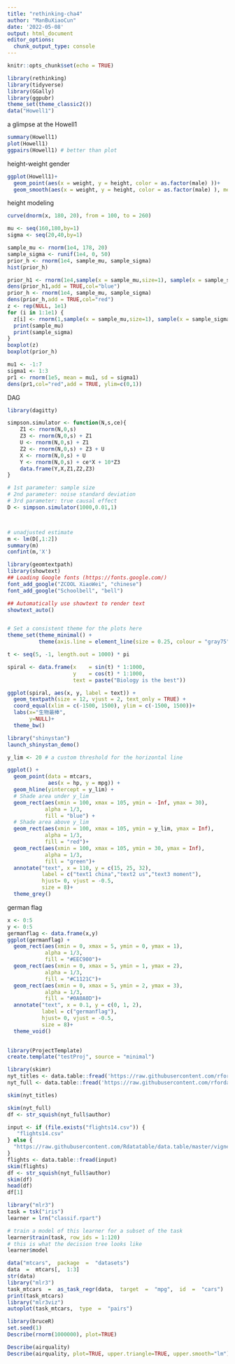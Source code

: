 ```yaml
---
title: "rethinking-cha4"
author: "ManBuXiaoCun"
date: '2022-05-08'
output: html_document
editor_options: 
  chunk_output_type: console
---
```


```r
knitr::opts_chunk$set(echo = TRUE)
```

```r
library(rethinking)
library(tidyverse)
library(GGally)
library(ggpubr)
theme_set(theme_classic2())
data("Howell1")

```
a glimpse at the Howell1
```r
summary(Howell1)
plot(Howell1)
ggpairs(Howell1) # better than plot
```

height-weight gender
```r
ggplot(Howell1)+
  geom_point(aes(x = weight, y = height, color = as.factor(male) ))+
  geom_smooth(aes(x = weight, y = height, color = as.factor(male) ), method = 'loess')
```

height modeling
```r
curve(dnorm(x, 180, 20), from = 100, to = 260)
```

```r
mu <- seq(160,180,by=1)
sigma <- seq(20,40,by=1)

```

```r
sample_mu <- rnorm(1e4, 178, 20)
sample_sigma <- runif(1e4, 0, 50)
prior_h <- rnorm(1e4, sample_mu, sample_sigma)
hist(prior_h)

prior_h1 <- rnorm(1e4,sample(x = sample_mu,size=1), sample(x = sample_sigma,size=1))
dens(prior_h1,add = TRUE,col="blue")
prior_h <- rnorm(1e4, sample_mu, sample_sigma)
dens(prior_h,add = TRUE,col="red")
z <- rep(NULL, 1e1)
for (i in 1:1e1) {
  z[i] <- rnorm(1,sample(x = sample_mu,size=1), sample(x = sample_sigma,size=1))
  print(sample_mu)
  print(sample_sigma)
}
boxplot(z)
boxplot(prior_h)
```

```r
mu1 <- -1:7
sigma1 <- 1:3
pr1 <- rnorm(1e5, mean = mu1, sd = sigma1)
dens(pr1,col="red",add = TRUE, ylim=c(0,1))
```

DAG
```r
library(dagitty)
```

```r
simpson.simulator <- function(N,s,ce){
	Z1 <- rnorm(N,0,s)
	Z3 <- rnorm(N,0,s) + Z1
	U <- rnorm(N,0,s) + Z1
	Z2 <- rnorm(N,0,s) + Z3 + U
	X <- rnorm(N,0,s) + U
	Y <- rnorm(N,0,s) + ce*X + 10*Z3
	data.frame(Y,X,Z1,Z2,Z3)
}

# 1st parameter: sample size
# 2nd parameter: noise standard deviation
# 3rd parameter: true causal effect
D <- simpson.simulator(1000,0.01,1)



# unadjusted estimate
m <- lm(D[,1:2])
summary(m)
confint(m,'X')
```

```r
library(geomtextpath)
library(showtext)
## Loading Google fonts (https://fonts.google.com/)
font_add_google("ZCOOL XiaoWei", "chinese")
font_add_google("Schoolbell", "bell")

## Automatically use showtext to render text
showtext_auto()


# Set a consistent theme for the plots here
theme_set(theme_minimal() + 
          theme(axis.line = element_line(size = 0.25, colour = "gray75")))

t <- seq(5, -1, length.out = 1000) * pi

spiral <- data.frame(x    = sin(t) * 1:1000, 
                     y    = cos(t) * 1:1000,
                     text = paste("Biology is the best"))

ggplot(spiral, aes(x, y, label = text)) +
  geom_textpath(size = 12, vjust = 2, text_only = TRUE) +
  coord_equal(xlim = c(-1500, 1500), ylim = c(-1500, 1500))+
  labs(x="生物最棒",
       y=NULL)+
  theme_bw()
```

```r
library("shinystan")
launch_shinystan_demo()
```

```r
y_lim <- 20 # a custom threshold for the horizontal line

ggplot() +
  geom_point(data = mtcars,
             aes(x = hp, y = mpg)) +
  geom_hline(yintercept = y_lim) +
  # Shade area under y_lim
  geom_rect(aes(xmin = 100, xmax = 105, ymin = -Inf, ymax = 30),
            alpha = 1/3,
            fill = "blue") +
  # Shade area above y_lim
  geom_rect(aes(xmin = 100, xmax = 105, ymin = y_lim, ymax = Inf),
            alpha = 1/3,
            fill = "red")+
  geom_rect(aes(xmin = 100, xmax = 105, ymin = 30, ymax = Inf),
            alpha = 1/3,
            fill = "green")+
  annotate("text", x = 110, y = c(15, 25, 32), 
           label = c("text1 china","text2 us","text3 moment"),
           hjust= 0, vjust = -0.5, 
           size = 8)+
  theme_grey()

```
german flag
```r
x <- 0:5
y <- 0:5
germanflag <- data.frame(x,y)
ggplot(germanflag) +
  geom_rect(aes(xmin = 0, xmax = 5, ymin = 0, ymax = 1),
            alpha = 1/3,
            fill = "#EEC900")+
  geom_rect(aes(xmin = 0, xmax = 5, ymin = 1, ymax = 2),
            alpha = 1/3,
            fill = "#C1121C")+
  geom_rect(aes(xmin = 0, xmax = 5, ymin = 2, ymax = 3),
            alpha = 1/3,
            fill = "#0A0A0D")+
  annotate("text", x = 0.1, y = c(0, 1, 2), 
           label = c("germanflag"),
           hjust= 0, vjust = -0.5, 
           size = 8)+
  theme_void()
  

```

```r
library(ProjectTemplate)
create.template("testProj", source = "minimal")
```

```r
library(skimr)
nyt_titles <- data.table::fread('https://raw.githubusercontent.com/rfordatascience/tidytuesday/master/data/2022/2022-05-10/nyt_titles.tsv')
nyt_full <- data.table::fread('https://raw.githubusercontent.com/rfordatascience/tidytuesday/master/data/2022/2022-05-10/nyt_full.tsv')

skim(nyt_titles)

skim(nyt_full)
df <- str_squish(nyt_full$author)

```

```r
input <- if (file.exists("flights14.csv")) {
   "flights14.csv"
} else {
  "https://raw.githubusercontent.com/Rdatatable/data.table/master/vignettes/flights14.csv"
}
flights <- data.table::fread(input)
skim(flights)
df <- str_squish(nyt_full$author)
skim(df)
head(df)
df[1]

```

```r
library("mlr3")
task = tsk("iris")
learner = lrn("classif.rpart")

# train a model of this learner for a subset of the task
learner$train(task, row_ids = 1:120)
# this is what the decision tree looks like
learner$model
```

```r
data("mtcars",  package  =  "datasets")
data  =  mtcars[,  1:3]
str(data)
library("mlr3")
task_mtcars  =  as_task_regr(data,  target  =  "mpg",  id  =  "cars")
print(task_mtcars)
library("mlr3viz")
autoplot(task_mtcars,  type  =  "pairs")
```

```r
library(bruceR)
set.seed(1)
Describe(rnorm(1000000), plot=TRUE)

Describe(airquality)
Describe(airquality, plot=TRUE, upper.triangle=TRUE, upper.smooth="lm")
```

